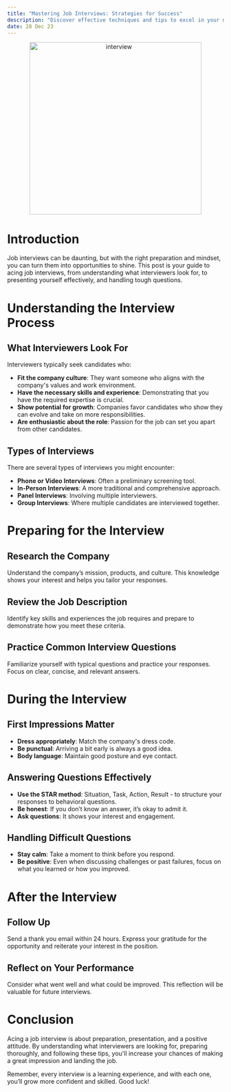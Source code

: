 ```yaml
---
title: "Mastering Job Interviews: Strategies for Success"
description: "Discover effective techniques and tips to excel in your next job interview. Learn how to prepare, present yourself, and leave a lasting impression."
date: 28 Dec 23
---
```


<center>
  <img src="/images/interview.png" alt="interview" width="400" />
</center>

# Introduction

Job interviews can be daunting, but with the right preparation and mindset, you can turn them into opportunities to shine. This post is your guide to acing job interviews, from understanding what interviewers look for, to presenting yourself effectively, and handling tough questions.

# Understanding the Interview Process

## What Interviewers Look For

Interviewers typically seek candidates who:

- **Fit the company culture**: They want someone who aligns with the company's values and work environment.
- **Have the necessary skills and experience**: Demonstrating that you have the required expertise is crucial.
- **Show potential for growth**: Companies favor candidates who show they can evolve and take on more responsibilities.
- **Are enthusiastic about the role**: Passion for the job can set you apart from other candidates.

## Types of Interviews

There are several types of interviews you might encounter:

- **Phone or Video Interviews**: Often a preliminary screening tool.
- **In-Person Interviews**: A more traditional and comprehensive approach.
- **Panel Interviews**: Involving multiple interviewers.
- **Group Interviews**: Where multiple candidates are interviewed together.

# Preparing for the Interview

## Research the Company

Understand the company’s mission, products, and culture. This knowledge shows your interest and helps you tailor your responses.

## Review the Job Description

Identify key skills and experiences the job requires and prepare to demonstrate how you meet these criteria.

## Practice Common Interview Questions

Familiarize yourself with typical questions and practice your responses. Focus on clear, concise, and relevant answers.

# During the Interview

## First Impressions Matter

- **Dress appropriately**: Match the company's dress code.
- **Be punctual**: Arriving a bit early is always a good idea.
- **Body language**: Maintain good posture and eye contact.

## Answering Questions Effectively

- **Use the STAR method**: Situation, Task, Action, Result - to structure your responses to behavioral questions.
- **Be honest**: If you don’t know an answer, it’s okay to admit it.
- **Ask questions**: It shows your interest and engagement.

## Handling Difficult Questions

- **Stay calm**: Take a moment to think before you respond.
- **Be positive**: Even when discussing challenges or past failures, focus on what you learned or how you improved.

# After the Interview

## Follow Up

Send a thank you email within 24 hours. Express your gratitude for the opportunity and reiterate your interest in the position.

## Reflect on Your Performance

Consider what went well and what could be improved. This reflection will be valuable for future interviews.

# Conclusion

Acing a job interview is about preparation, presentation, and a positive attitude. By understanding what interviewers are looking for, preparing thoroughly, and following these tips, you'll increase your chances of making a great impression and landing the job.

Remember, every interview is a learning experience, and with each one, you’ll grow more confident and skilled. Good luck!
